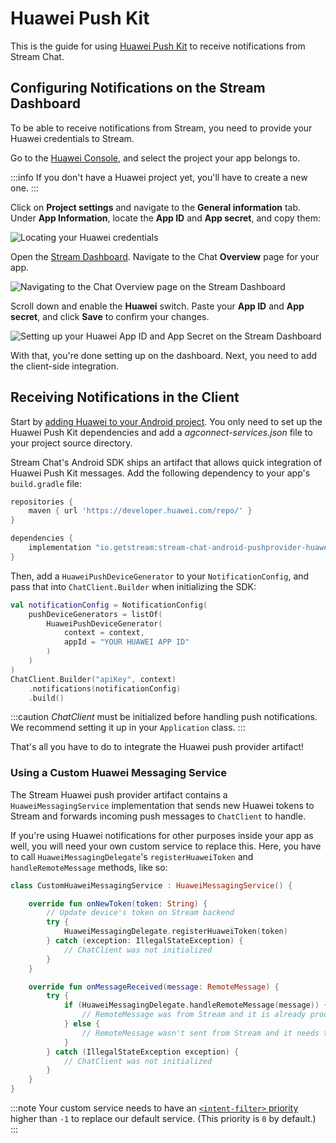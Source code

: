 # Huawei Push Kit

This is the guide for using [Huawei Push Kit](https://developer.huawei.com/consumer/en/hms/huawei-pushkit/) to receive notifications from Stream Chat.

## Configuring Notifications on the Stream Dashboard

To be able to receive notifications from Stream, you need to provide your Huawei credentials to Stream.

Go to the [Huawei Console](https://developer.huawei.com/consumer/cn/service/josp/agc/index.html#/myProject), and select the project your app belongs to.

:::info
If you don't have a Huawei project yet, you'll have to create a new one.
:::

Click on **Project settings** and navigate to the **General information** tab. Under **App Information**, locate the **App ID** and **App secret**, and copy them:

![Locating your Huawei credentials](../../../assets/notifications_huawei_setup_step_1.png)

Open the [Stream Dashboard](https://dashboard.getstream.io/). Navigate to the Chat **Overview** page for your app.

![Navigating to the Chat Overview page on the Stream Dashboard](../../../assets/notifications_huawei_setup_step_2.png)

Scroll down and enable the **Huawei** switch. Paste your **App ID** and **App secret**, and click **Save** to confirm your changes.

![Setting up your Huawei App ID and App Secret on the Stream Dashboard](../../../assets/notifications_huawei_setup_step_3.png)

With that, you're done setting up on the dashboard. Next, you need to add the client-side integration.

## Receiving Notifications in the Client

Start by [adding Huawei to your Android project](https://developer.huawei.com/consumer/en/doc/development/AppGallery-connect-Guides/agc-get-started-android-0000001058210705). You only need to set up the Huawei Push Kit dependencies and add a _agconnect-services.json_ file to your project source directory.

Stream Chat's Android SDK ships an artifact that allows quick integration of Huawei Push Kit messages. Add the following dependency to your app's `build.gradle` file:

```groovy
repositories {
    maven { url 'https://developer.huawei.com/repo/' }
}

dependencies {
    implementation "io.getstream:stream-chat-android-pushprovider-huawei:$stream_version"
}
```

Then, add a `HuaweiPushDeviceGenerator` to your `NotificationConfig`, and pass that into `ChatClient.Builder` when initializing the SDK:

```kotlin {3-6,10}
val notificationConfig = NotificationConfig(
    pushDeviceGenerators = listOf(
        HuaweiPushDeviceGenerator(
            context = context,
            appId = "YOUR HUAWEI APP ID"
        )
    )
)
ChatClient.Builder("apiKey", context)
    .notifications(notificationConfig)
    .build()
```

:::caution
_ChatClient_ must be initialized before handling push notifications. We recommend setting it up in your `Application` class.
:::

That's all you have to do to integrate the Huawei push provider artifact!

### Using a Custom Huawei Messaging Service

The Stream Huawei push provider artifact contains a `HuaweiMessagingService` implementation that sends new Huawei tokens to Stream and forwards incoming push messages to `ChatClient` to handle.

If you're using Huawei notifications for other purposes inside your app as well, you will need your own custom service to replace this.  Here, you have to call `HuaweiMessagingDelegate`'s `registerHuaweiToken` and `handleRemoteMessage` methods, like so:

```kotlin {6,14}
class CustomHuaweiMessagingService : HuaweiMessagingService() {

    override fun onNewToken(token: String) {
        // Update device's token on Stream backend
        try {
            HuaweiMessagingDelegate.registerHuaweiToken(token)
        } catch (exception: IllegalStateException) {
            // ChatClient was not initialized
        }
    }

    override fun onMessageReceived(message: RemoteMessage) {
        try {
            if (HuaweiMessagingDelegate.handleRemoteMessage(message)) {
                // RemoteMessage was from Stream and it is already processed
            } else {
                // RemoteMessage wasn't sent from Stream and it needs to be handled by you
            }
        } catch (IllegalStateException exception) {
            // ChatClient was not initialized
        }
    }
}
```

:::note
Your custom service needs to have an [`<intent-filter>` priority](https://developer.android.com/guide/topics/manifest/intent-filter-element#priority) higher than `-1` to replace our default service. (This priority is `0` by default.)
:::
